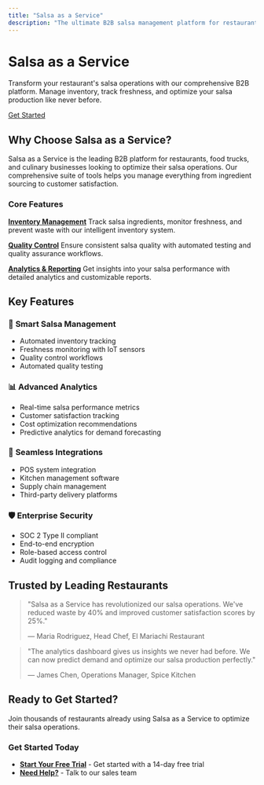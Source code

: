 ```yaml
---
title: "Salsa as a Service"
description: "The ultimate B2B salsa management platform for restaurants, food trucks, and culinary businesses"
---
```


# Salsa as a Service

Transform your restaurant's salsa operations with our comprehensive B2B platform. Manage inventory, track freshness, and optimize your salsa production like never before.

[Get Started](/getting-started)

## Why Choose Salsa as a Service?

Salsa as a Service is the leading B2B platform for restaurants, food trucks, and culinary businesses looking to optimize their salsa operations. Our comprehensive suite of tools helps you manage everything from ingredient sourcing to customer satisfaction.

### Core Features

**[Inventory Management](/v1/inventory)**
Track salsa ingredients, monitor freshness, and prevent waste with our intelligent inventory system.

**[Quality Control](/v1/quality)**
Ensure consistent salsa quality with automated testing and quality assurance workflows.

**[Analytics & Reporting](/v1/analytics)**
Get insights into your salsa performance with detailed analytics and customizable reports.

## Key Features

### 🥄 **Smart Salsa Management**
- Automated inventory tracking
- Freshness monitoring with IoT sensors
- Quality control workflows
- Automated quality testing

### 📊 **Advanced Analytics**
- Real-time salsa performance metrics
- Customer satisfaction tracking
- Cost optimization recommendations
- Predictive analytics for demand forecasting

### 🔗 **Seamless Integrations**
- POS system integration
- Kitchen management software
- Supply chain management
- Third-party delivery platforms

### 🛡️ **Enterprise Security**
- SOC 2 Type II compliant
- End-to-end encryption
- Role-based access control
- Audit logging and compliance

## Trusted by Leading Restaurants

> "Salsa as a Service has revolutionized our salsa operations. We've reduced waste by 40% and improved customer satisfaction scores by 25%." 
> 
> — Maria Rodriguez, Head Chef, El Mariachi Restaurant

> "The analytics dashboard gives us insights we never had before. We can now predict demand and optimize our salsa production perfectly."
> 
> — James Chen, Operations Manager, Spice Kitchen

## Ready to Get Started?

Join thousands of restaurants already using Salsa as a Service to optimize their salsa operations.

### Get Started Today

- **[Start Your Free Trial](/v1/getting-started)** - Get started with a 14-day free trial
- **[Need Help?](/v1/troubleshooting)** - Talk to our sales team